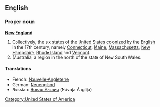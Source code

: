 ==English==

===Proper noun===
'''[[new|New]] [[England]]'''

# Collectively, the six [[state]]s of the [[United States]] [[colonize]]d by the [[English]] in the 17th century, namely [[Connecticut]], [[Maine]], [[Massachusetts]], [[New Hampshire]], [[Rhode Island]] and [[Vermont]].
# (Australia) a region in the north of the state of New South Wales.

====Translations====

*French: [[Nouvelle-Angleterre]] {{f}}
*German: [[Neuengland]]
*Russian:  [[Новая Англия]] (Nóvaja Ánglija) {{f}}

[[Category:United States of America]]